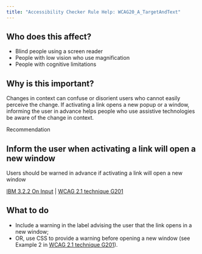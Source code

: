 ```yaml
---
title: "Accessibility Checker Rule Help: WCAG20_A_TargetAndText"
---
```


<div className="toolHelp">
<Row>
<Column colLg={5} colMd={3} colSm={4} className="toolLeft">

## Who does this affect?

* Blind people using a screen reader
* People with low vision who use magnification
* People with cognitive limitations

## Why is this important?

Changes in context can confuse or disorient users who cannot easily perceive the change. If activating a link opens a new popup or a window, informing the user in advance helps people who use assistive technologies be aware of the change in context.

</Column>
<Column colLg={11} colMd={5} colSm={4} className="toolMain">

<div id="locLevel" className="level-violation">Recommendation</div>

## Inform the user when activating a link will open a new window
Users should be warned in advance if activating a link will open a new window

[IBM 3.2.2 On Input](http://www.ibm.com/able/guidelines/ci162/on_input.html) | [WCAG 2.1 technique G201](https://www.w3.org/WAI/WCAG21/Techniques/general/G201)

<div id="locSnippet"></div>

## What to do

* Include a warning in the label advising the user that the link opens in a new window;
* OR, use CSS to provide a warning before opening a new window (see Example 2 in [WCAG 2.1 technique G201](https://www.w3.org/WAI/WCAG21/Techniques/general/G201)).


</Column>
</Row>
</div>
